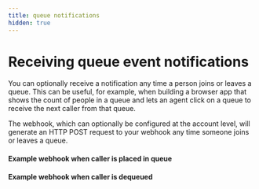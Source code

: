 ```yaml
---
title: queue notifications
hidden: true
---
```


# Receiving queue event notifications

You can optionally receive a notification any time a person joins or leaves a queue. 
This can be useful, for example, when building a browser app that shows the count of people in a queue 
and lets an agent click on a queue to receive the next caller from that queue.

The webhook, which can optionally be configured at the account level, 
will generate an HTTP POST request to your webhook any time someone joins or leaves a queue. 

#### Example webhook when caller is placed in queue

#### Example webhook when caller is dequeued

